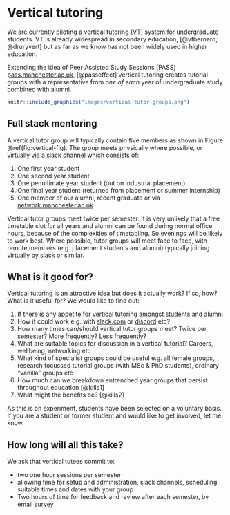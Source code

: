 # Vertical tutoring 

We are currently piloting a vertical tutoring (VT) system for undergraduate students. VT is already widespread in secondary education, [@vtbernard; @druryvert] but as far as we know has not been widely used in higher education.

Extending the idea of Peer Assisted Study Sessions (PASS) [pass.manchester.ac.uk](http://www.pass.manchester.ac.uk), [@passeffect] vertical tutoring creates tutorial groups with a representative from _one of each_ year of undergraduate study combined with alumni.

```r
knitr::include_graphics("images/vertical-tutor-groups.png")
```

## Full stack mentoring {#fullstack}
A vertical tutor group will typically contain five members as shown in Figure \@ref(fig:vertical-fig). The group meets physically where possible, or virtually via a slack channel which consists of:

1. One first year student
1. One second year student
1. One penultimate year student (out on industrial placement)
1. One final year student (returned from placement or summer internship)
1. One member of our alumni, recent graduate or via [network.manchester.ac.uk](https://www.network.manchester.ac.uk/)

Vertical tutor groups meet twice per semester. It is very unlikely that a free timetable slot for all years and alumni can be found during normal office hours, because of the complexities of timetabling. So evenings will be likely to work best. Where possible, tutor groups will meet face to face, with remote members (e.g. placement students and alumni) typically joining virtually by slack or similar.

## What is it good for? {#goodfor}
Vertical tutoring is an attractive idea but does it actually work? If so, how? What is it useful for? We would like to find out:

1. If there is any appetite for vertical tutoring amongst students and alumni
1. How it could work e.g. with [slack.com](https://slack.com) or [discord](https://discordapp.com/) etc?
1. How many times can/should vertical tutor groups meet? Twice per semester? More frequently? Less frequently?
1. What are suitable topics for discussion in a vertical tutorial? Careers, wellbeing, networking etc
1. What kind of specialist groups could be useful e.g. all female groups, research focussed tutorial groups (with MSc & PhD students), ordinary “vanilla” groups etc
1. How much can we breakdown entrenched year groups that persist throughout education [@kills1]
1. What might the benefits be? [@kills2]

As this is an experiment, students have been selected on a voluntary basis. If you are a student or former student and would like to get involved, let me know.

## How long will all this take? {#howlong}
We ask that vertical tutees commit to:  

* two one hour sessions per semester
* allowing time for setup and administration, slack channels, scheduling suitable times and dates with your group
* Two hours of time for feedback and review after each semester, by email survey
